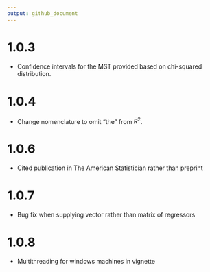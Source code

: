 ```yaml
---
output: github_document
---
```


# 1.0.3

 - Confidence intervals for the MST provided based on chi-squared distribution.
 
# 1.0.4

 - Change nomenclature to omit "the" from $R^2$.
 
# 1.0.6

 - Cited publication in The American Statistician rather than preprint
 
# 1.0.7

 - Bug fix when supplying vector rather than matrix of regressors
 
# 1.0.8

 - Multithreading for windows machines in vignette